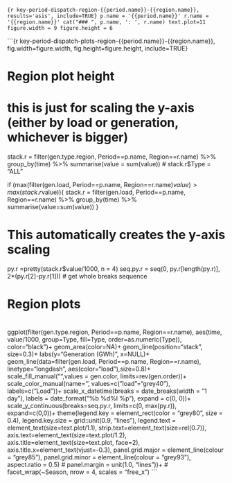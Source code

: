 
```{r key-period-dispatch-region-{{period.name}}-{{region.name}}, results='asis', include=TRUE}
p.name = '{{period.name}}'
r.name = '{{region.name}}'
cat("### ", p.name, ': ', r.name)
text.plot=11
figure.width = 9
figure.height = 6
```

```{r key-period-dispatch-plots-region-{{period.name}}-{{region.name}}, fig.width=figure.width, fig.height=figure.height, include=TRUE}

# ###############################################################################
# Region plot height
# ###############################################################################  

# this is just for scaling the y-axis (either by load or generation, whichever is bigger)
stack.r = filter(gen.type.region, Period==p.name, Region==r.name) %>% 
  group_by(time) %>%
  summarise(value = sum(value))
# stack.r$Type = "ALL"

if (max(filter(gen.load, Period==p.name, Region==r.name)$value)>max(stack.r$value)){
  stack.r = filter(gen.load, Period==p.name, Region==r.name) %>%
    group_by(time) %>%
    summarise(value=sum(value))
}

# This automatically creates the y-axis scaling
py.r  =pretty(stack.r$value/1000, n = 4)
seq.py.r = seq(0, py.r[length(py.r)], 2*(py.r[2]-py.r[1])) # get whole breaks sequence
  
  

# #############################################################################################################
# Region plots
# #############################################################################################################
ggplot(filter(gen.type.region, Period==p.name, Region==r.name), aes(time, value/1000, group=Type, fill=Type, order=as.numeric(Type)), color="black")+
      geom_area(color=NA)+
      geom_line(position="stack", size=0.3)+
      labs(y="Generation (GWh)", x=NULL)+
      geom_line(data=filter(gen.load, Period==p.name, Region==r.name), linetype="longdash", aes(color="load"),size=0.8)+
      scale_fill_manual("",values = gen.color, limits=rev(gen.order))+
      scale_color_manual(name='', values=c("load"="grey40"), labels=c("Load"))+
      scale_x_datetime(breaks = date_breaks(width = "1 day"), labels = date_format("%b %d\n%I %p"), expand = c(0, 0))+
      scale_y_continuous(breaks=seq.py.r, limits=c(0, max(py.r)), expand=c(0,0))+
      theme(legend.key = element_rect(color = "grey80", size = 0.4),
            legend.key.size = grid::unit(0.9, "lines"), 
            legend.text = element_text(size=text.plot/1.1),
            strip.text=element_text(size=rel(0.7)),
            axis.text=element_text(size=text.plot/1.2), 
            axis.title=element_text(size=text.plot, face=2), 
            axis.title.x=element_text(vjust=-0.3),
            panel.grid.major = element_line(colour = "grey85"),
            panel.grid.minor = element_line(colour = "grey93"),
            aspect.ratio = 0.5)
#                           panel.margin = unit(1.0, "lines"))+
#                           facet_wrap(~Season, nrow = 4, scales = "free_x")
```



  
  
